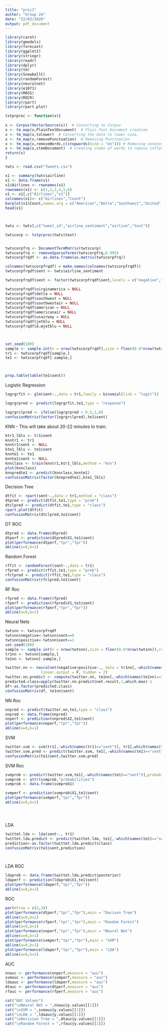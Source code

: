 ---
title: "proj1"
author: "Group 24"
date: "22/03/2020"
output: pdf_document
---

```{r }
library(caret)
library(gmodels)
library(forecast)
library(ggplot2)
library(stringr)
library(readr)
library(dplyr)
library(tm)
library(SnowballC)
library(randomForest)
library(neuralnet)
library(e1071)
library(MASS)
library(ROCR)
library(rpart)
library(rpart.plot)


```
```{r }
txtprproc <- function(x){
  
x <- Corpus(VectorSource(x))  # Converting to Corpus
x <- tm_map(x,PlainTextDocument)  # Plain Text Document creation
x <- tm_map(x,tolower)  # Converting the data to lower case.
x <- tm_map(x,removePunctuation)  # Removing Punctuation
x <- tm_map(x,removeWords,c(stopwords(kind = "en"))) # Removing unnecessary stopwords.
x <- tm_map(x,stemDocument)  # Creating stems of words to remove inflections.
return(x)
}
```




```{r }
twts <- read.csv("Tweets.csv")

x1 <- summary(twts$airline)
x1 <- data.frame(x1)
x1$Airlines <- rownames(x1)
rownames(x1) <- c(1,2,3,4,5,6)
x1 <- x1[,c("Airlines","x1")]
colnames(x1)<- c("Airlines","Count")
barplot(x1$Count,names.arg = c("American","Delta","Southwest","United","US Airways","Virgin America"))
head(x1)




```


```{r }


twts <- twts[,c("tweet_id","airline_sentiment","airline","text")]

twtscorp <- txtprproc(twts$text)


twtscorpfrq <- DocumentTermMatrix(twtscorp)
twtscorpfrq <- removeSparseTerms(twtscorpfrq,0.995)
twtscorpfrqdf <- as.data.frame(as.matrix(twtscorpfrq))

colnames(twtscorpfrqdf) = make.names(colnames(twtscorpfrqdf))
twtscorpfrqdf$sent <- twts$airline_sentiment

twtscorpfrqdf$sent <- factor(twtscorpfrqdf$sent,levels = c("negative","neutral","positive"),labels = c(1,0,0))

twtscorpfrqdf$virginamerica = NULL
twtscorpfrqdf$delta = NULL
twtscorpfrqdf$southwest = NULL
twtscorpfrqdf$southwestair = NULL
twtscorpfrqdf$american = NULL
twtscorpfrqdf$americanair = NULL
twtscorpfrqdf$usairway = NULL
twtscorpfrqdf$jetblu = NULL
twtscorpfrqdf$â.œjetblu = NULL



set.seed(100)
sample <- sample.int(n = nrow(twtscorpfrqdf),size = floor(0.6*nrow(twtscorpfrqdf)),replace = FALSE)
tr1 <- twtscorpfrqdf[sample,]
te1 <- twtscorpfrqdf[-sample,]



prop.table(table(te1$sent))
```



Logistic Regression

```{r }
logrgrfit <- glm(sent~.,data = tr1,family = binomial(link = "logit"))

logrgrpred <- predict(logrgrfit,te1,type = "response")

logrgrclpred <- ifelse(logrgrpred > 0.5,1,0)
confusionMatrix(factor(logrgrclpred),te1$sent)

```


KNN - This will take about 20-22 minutes to train.
```{r }

ktr1_lbls <- tr1$sent
knntr1 <- tr1
knntr1$sent <- NULL
kte1_lbls <- te1$sent
knnte1 <- te1
knnte1$sent <- NULL
knnclass <- train(knntr1,ktr1_lbls,method = "knn")
plot(knnclass)
knnpredte1 <- predict(knnclass,knnte1)
confusionMatrix(factor(knnpredte1),kte1_lbls)


```

Decision Tree
```{r }
dtfit <- rpart(sent~.,data = tr1,method = "class")
dtpred <- predict(dtfit,te1,type = "prob")
dtclpred <- predict(dtfit,te1,type = "class")
rpart.plot(dtfit)
confusionMatrix(dtclpred,te1$sent)

```
DT ROC
```{r }
dtpred <- data.frame(dtpred)
dtperf <- prediction(dtpred$X1,te1$sent)
plot(performance(dtperf,"tpr","fpr"))
abline(a=0,b=1)

```



Random Forest
```{r }
rffit <- randomForest(sent~.,data = tr1)
rfpred <- predict(rffit,te1,type = "prob")
rfclpred <- predict(rffit,te1,type = "class")
confusionMatrix(rfclpred,te1$sent)
```
RF Roc
```{r }
rfpred <- data.frame(rfpred)
rfperf <- prediction(rfpred$X1,te1$sent)
plot(performance(rfperf,"tpr","fpr"))
abline(a=0,b=1)

```


Neural Nets
```{r }
twtsnn <- twtscorpfrqdf
twtsnn$negative<-twtsnn$sent==0
twtsnn$positive<-twtsnn$sent==1
set.seed(100)
sample <- sample.int(n = nrow(twtsnn),size = floor(0.6*nrow(twtsnn)),replace = FALSE)
tr1nn <- twtsnn[sample,]
te1nn <- twtsnn[-sample,]
```

```{r }
twitter.nn <- neuralnet(negative+positive~., data = tr1nn[,-which(names(tr1nn)=="sent")], 
                linear.output = F, hidden = 2)
twitter.nn.predict <- compute(twitter.nn, te1nn[,-which(names(te1nn)=="sent" |names(te1nn)=="negative"|names(te1nn)=="positive")])
predicted.class=apply(twitter.nn.predict$net.result,1,which.max)-1
df<-as.factor(predicted.class)
confusionMatrix(df, te1nn$sent)
```

NN Roc
```{r }
nnpred <- predict(twitter.nn,te1,type = "class")
nnpred <- data.frame(nnpred)
nnperf <- prediction(nnpred$X2,te1$sent)
plot(performance(nnperf,"tpr","fpr"))
abline(a=0,b=1)

```


SVM
```{r }
twitter.svm <- svm(tr1[,-which(names(tr1)=="sent")], tr1[,which(names(tr1)=="sent")],probability = TRUE)
twitter.svm.pred <- predict(twitter.svm, te1[,-which(names(te1)=="sent")])
confusionMatrix(te1$sent,twitter.svm.pred)

```
SVM Roc
```{r }
svmprob <- predict(twitter.svm,te1[,-which(names(te1)=="sent")],probability = TRUE)
svmprob <- attr(svmprob,"probabilities")
svmprob <- data.frame(svmprob1)

svmperf <- prediction(svmprob$X1,te1$sent)
plot(performance(svmperf,"tpr","fpr"))
abline(a=0,b=1)





```

LDA
```{r }
twittet.lda <- lda(sent~., tr1)
twittet.lda.predict <- predict(twittet.lda, te1[,-which(names(te1)=="sent")])
prediction<-as.factor(twittet.lda.predict$class)
confusionMatrix(te1$sent,prediction)




```



LDA ROC
```{r }
ldaprob <- data.frame(twittet.lda.predict$posterior)
ldaperf <- prediction(ldaprob$X1,te1$sent)
plot(performance(ldaperf,"tpr","fpr"))
abline(a=0,b=1)

```

ROC
```{r  }
par(mfrow = c(2,3))
plot(performance(dtperf,"tpr","fpr"),main = "Decison Tree")
abline(a=0,b=1)
plot(performance(rfperf,"tpr","fpr"),main = "Random Forest")
abline(a=0,b=1)
plot(performance(nnperf,"tpr","fpr"),main = "Neural Net")
abline(a=0,b=1)
plot(performance(svmperf,"tpr","fpr"),main = "SVM")
abline(a=0,b=1)
plot(performance(ldaperf,"tpr","fpr"),main = "LDA")
abline(a=0,b=1)

```


AUC
```{r }
nnauc <- performance(nnperf,measure = "auc")
svmauc <- performance(svmperf,measure = "auc")
ldaauc <- performance(ldaperf,measure = "auc")
dtauc <- performance(dtperf,measure = "auc")
rfauc <- performance(rfperf,measure = "auc")

cat("AUC Values")
cat("\nNeural Net = ",nnauc@y.values[[1]])
cat("\nSVM = ",svmauc@y.values[[1]])
cat("\nLDA = ",ldaauc@y.values[[1]])
cat("\nDecision Tree = ",dtauc@y.values[[1]])
cat("\nRandom Forest = ",rfauc@y.values[[1]])
```